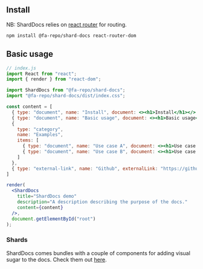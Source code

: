 ## Install

NB: ShardDocs relies on [react router](https://reacttraining.com/react-router/web/guides/quick-start) for routing.

```
npm install @fa-repo/shard-docs react-router-dom
```

## Basic usage

```jsx
// index.js
import React from "react";
import { render } from "react-dom";

import ShardDocs from "@fa-repo/shard-docs";
import "@fa-repo/shard-docs/dist/index.css";

const content = [
  { type: "document", name: "Install", document: <><h1>Install</h1></> },
  { type: "document", name: "Basic usage", document: <><h1>Basic usage</h1></> },
  {
    type: "category",
    name: "Examples",
    items: [
      { type: "document", name: "Use case A", document: <><h1>Use case A</h1></> },
      { type: "document", name: "Use case B", document: <><h1>Use case B</h1></> }
    ]
  },
  { type: "external-link", name: "Github", externalLink: "https://github.com" },
]

render(
  <ShardDocs
    title="ShardDocs demo"
    description="A description describing the purpose of the docs."
    content={content}
  />,
  document.getElementById("root")
);
```

### Shards

ShardDocs comes bundles with a couple of components for adding visual sugar to the docs. Check them out [here](#/shards).
